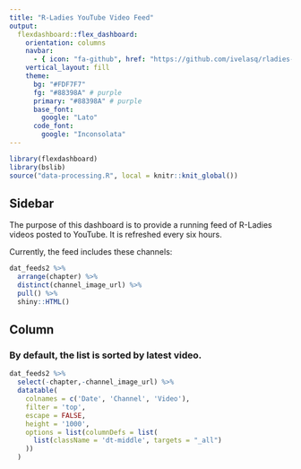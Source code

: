 ```yaml
---
title: "R-Ladies YouTube Video Feed"
output: 
  flexdashboard::flex_dashboard:
    orientation: columns
    navbar:
      - { icon: "fa-github", href: "https://github.com/ivelasq/rladies-video-feed", align: right }
    vertical_layout: fill
    theme:
      bg: "#FDF7F7"
      fg: "#88398A" # purple
      primary: "#88398A" # purple
      base_font:
        google: "Lato"
      code_font:
        google: "Inconsolata"
---
```


```r
library(flexdashboard)
library(bslib)
source("data-processing.R", local = knitr::knit_global())
```

Sidebar {.sidebar}
-----------------------------------------------------------------------

The purpose of this dashboard is to provide a running feed of R-Ladies videos posted to YouTube. It is refreshed every six hours.

Currently, the feed includes these channels:

```r
dat_feeds2 %>% 
  arrange(chapter) %>% 
  distinct(channel_image_url) %>% 
  pull() %>% 
  shiny::HTML()
```

Column {data-width=900}
-----------------------------------------------------------------------

### By default, the list is sorted by latest video.

<style>
.dataTables_scrollBody {
    max-height: 100% !important;
}
</style>

```r
dat_feeds2 %>%
  select(-chapter,-channel_image_url) %>%
  datatable(
    colnames = c('Date', 'Channel', 'Video'),
    filter = 'top',
    escape = FALSE,
    height = '1000',
    options = list(columnDefs = list(
      list(className = 'dt-middle', targets = "_all")
    ))
  )
```
